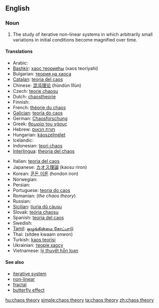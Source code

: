 ==English==
{{wikipedia}}

===Noun===
{{en-noun|head=[[chaos]] [[theory]]|-}}

# {{context|mathematics|lang=en}} The study of iterative non-linear systems in which arbitrarily small variations in initial conditions become magnified over time.

====Translations====
{{trans-top|chaos theory}}
* Arabic: {{t|ar|نظرية الشواش|f}}
* [[Bashkir]]: [[хаос теорияһы]] (xaos teoriyahi)
* Bulgarian: [[теория на хаоса]] {{f}}
* [[Catalan]]: [[teoria del caos]] {{f}}
* Chinese: [[混沌理论]] (hùndùn lǐlùn)
* Czech: [[teorie chaosu]] {{f}}
* Dutch: [[chaostheorie]] {{f}}
* Finnish: {{t+|fi|kaaosteoria}}
* French: [[théorie du chaos]] {{f}}
* [[Galician]]: [[teoría do caos]] {{f}}
* German: [[Chaosforschung]] {{f}}
* Greek: [[θεωρία του χάους]] {{f}}
* Hebrew: [[תורת הכאוס]]
* Hungarian: [[káoszelmélet]]
* Icelandic: {{t-|is|óreiðukenning|f}}
* Indonesian: [[teori chaos]]
* [[Interlingua]]: [[theoria del chaos]]
{{trans-mid}}
* Italian: [[teoria del caos]] {{f}}
* Japanese: [[カオス理論]] (kaosu riron)
* Korean: [[혼돈 이론]] (hondon iron)
* Norwegian: {{t-|no|kaosteori}}
* Persian: {{t|fa|نظریه آشوب}}
* Portuguese: [[teoria do caos]] {{f}}
* Romanian: {{t-|ro|teoria haosului|f}} (''the chaos theory'')
* Russian: {{t-|ru|теория хаоса|f|tr=teórija xáosa}}
* [[Sicilian]]: [[tiurìa dû càusu]] {{f}}
* Slovak: [[teória chaosu]] {{f}}
* Spanish: [[teoría del caos]] {{f}}
* Swedish: {{t+|sv|kaosteori|c}}
* [[Tamil]]: [[ஒழுங்கின்மை கோட்பாடு]]
* Thai: {{Thai|[[ทฤษฎีความอลวน]]}} (sítdee kwaam onwon)
* Turkish: [[kaos teorisi]]
* Ukrainian: [[теорія хаосу]] {{f}}
* Vietnamese: [[lý thuyết hỗn loạn]]
{{trans-bottom}}

====See also====
* [[iterative system]]
* [[non-linear]]
* [[fractal]]
* [[butterfly effect]]

[[hu:chaos theory]]
[[simple:chaos theory]]
[[ta:chaos theory]]
[[zh:chaos theory]]